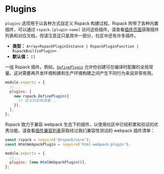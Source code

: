 # Plugins

`plugins` 选项用于以各种方式自定义 Rspack 构建过程。Rspack 附带了各种内置插件，可以通过 `rspack.[plugin-name]` 访问这些插件。请查看[插件页面](/plugins/index)获取插件列表和对应文档，但请注意这只是其中一部分，社区中还有许多插件。

- **类型：** `Array<RspackPluginInstance | RspackPluginFunction | RspackBuiltinPlugin>`
- **默认值：** `[]`

一组 Rspack 插件。例如，[`DefinePlugin`](/plugins/webpack/define-plugin) 允许你创建可在编译时配置的全局常量。这对需要再开发环境构建和生产环境构建之间产生不同行为来说非常有用。

```js title=rspack.config.js
module.exports = {
  //...
  plugins: [
    new rspack.DefinePlugin({
      // 定义的全局常量...
    }),
  ],
};
```

Rspack 致力于兼容 webpack 生态下的插件，以使用社区中已经积累和验证的优秀功能。请查看[插件兼容列表](/guide/compatibility/plugin)获取经过我们兼容性测试的 webpack 插件清单：

```js title=rspack.config.js
const rspack = require('@rspack/core');
const HtmlWebpackPlugin = require('html-webpack-plugin');

module.exports = {
  //...
  plugins: [new HtmlWebpackPlugin()],
};
```
